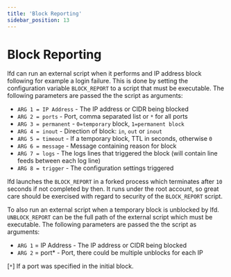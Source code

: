 ```yaml
---
title: 'Block Reporting'
sidebar_position: 13
---
```


# Block Reporting

lfd can run an external script when it performs and IP address block following for example a login failure. This is done by setting the configuration variable `BLOCK_REPORT` to a script that must be executable. The following parameters are passed the the script as arguments:

- `ARG 1 = IP Address`	- The IP address or CIDR being blocked
- `ARG 2 = ports`		- Port, comma separated list or `*` for all ports
- `ARG 3 = permanent`	- `0=temporary` block, `1=permanent block`
- `ARG 4 = inout`		- Direction of block: `in`, `out` or `inout`
- `ARG 5 = timeout`		- If a temporary block, TTL in seconds, otherwise `0`
- `ARG 6 = message`		- Message containing reason for block
- `ARG 7 = logs`		- The logs lines that triggered the block (will contain line feeds between each log line)
- `ARG 8 = trigger`		- The configuration settings triggered

lfd launches the `BLOCK_REPORT` in a forked process which terminates after `10` seconds if not completed by then. It runs under the root account, so great care should be exercised with regard to security of the `BLOCK_REPORT` script.

To also run an external script when a temporary block is unblocked by lfd. `UNBLOCK_REPORT` can be the full path of the external script which must be executable.
The following parameters are passed the the script as arguments:

- `ARG 1` = IP Address	- The IP address or CIDR being blocked
- `ARG 2` = port*		- Port, there could be multiple unblocks for each IP

[`*`] If a port was specified in the initial block.
